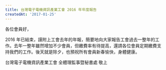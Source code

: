 ```yaml
---
title: 台灣電子電機資訊產業工會 2016 年年度報告
createdAt: '2017-01-25'
---
```


各位會員好，

2016 年已結束，謹附上工會去年的年報，簡要地向大家報告工會過去一整年的工作。去年一整年雖然增加不少會員，但繳費率有待提高，還請各位會員定期繳費支持我們的工作。
​​
後天就是除夕，也預祝所有會員新春愉快，身體健康。

台灣電子電機資訊產業工會
全體理監事暨秘書處 敬上

<object type="application/pdf" data="/pdf/annual-report/2016.pdf" width="100%" height="1200px"></object>
